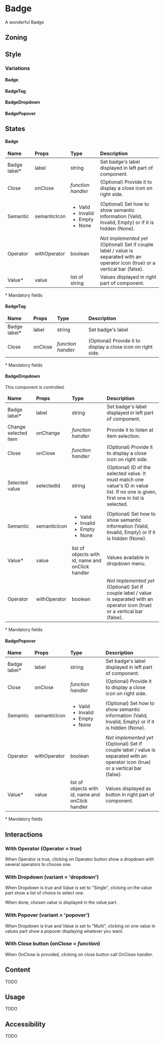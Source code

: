 
<Meta of={Stories} />

# Badge

<Status id="badge" />

A wonderful Badge

## Zoning

<FigmaImage
	src="https://www.figma.com/file/3YWRmMgPIjAABxJl9X9B3W/Badge?node-id=303%3A22&t=SwcPTmTNvunmMZJh-0"
	alt="zoning image"
/>

## Style

<FigmaImage
	src="https://www.figma.com/file/3YWRmMgPIjAABxJl9X9B3W/Badge?node-id=303%3A144&t=l0MyIsUaO4fb7MjP-0"
	alt="Badge in various state"
/>

### Variations

#### Badge

<Canvas isColumn>
	<Story story={Stories.StoryBadgeValue} />
</Canvas>

#### BadgeTag

<Canvas isColumn>
	<Story story={Stories.StoryBadgeTag} />
</Canvas>

#### BadgeDropdown

<Canvas isColumn>
	<Story story={Stories.StoryBadgeDropdown} />
</Canvas>

#### BadgePopover

<Canvas isColumn>
	<Story story={Stories.StoryBadgePopover} />
</Canvas>

## States

#### Badge

<table>
	<thead>
		<tr>
			<td>
				<b>Name</b>
			</td>
			<td>
				<b>Props</b>
			</td>
			<td>
				<b>Type</b>
			</td>
			<td>
				<b>Description</b>
			</td>
		</tr>
	</thead>
	<tbody>
		<tr>
			<td>Badge label*</td>
			<td>label</td>
			<td>string</td>
			<td>Set badge's label displayed in left part of component.</td>
		</tr>
		<tr>
			<td>Close</td>
			<td>onClose</td>
			<td>
				<i>function handler</i>
			</td>
			<td>(Optional) Provide it to display a close icon on right side.</td>
		</tr>
		<tr>
			<td>Semantic</td>
			<td>semanticIcon</td>
			<td>
				<ul>
					<li>Valid</li>
					<li>Invalid</li>
					<li>Empty</li>
					<li>None</li>
				</ul>
			</td>
			<td>
				(Optional) Set how to show semantic information (Valid, Invalid, Empty) or if it is hidden
				(None).
			</td>
		</tr>
		<tr>
			<td>Operator</td>
			<td>withOperator</td>
			<td>boolean</td>
			<td>
				<i>Not implemented yet</i>
				(Optional) Set if couple label / value is separated with an operator icon (true) or a vertical
				bar (false).
			</td>
		</tr>
		<tr>
			<td>Value*</td>
			<td>value</td>
			<td>list of string</td>
			<td>Values displayed in right part of component.</td>
		</tr>
	</tbody>
</table>

\* Mandatory fields

#### BadgeTag

<table>
	<thead>
		<tr>
			<td>
				<b>Name</b>
			</td>
			<td>
				<b>Props</b>
			</td>
			<td>
				<b>Type</b>
			</td>
			<td>
				<b>Description</b>
			</td>
		</tr>
	</thead>
	<tbody>
		<tr>
			<td>Badge label*</td>
			<td>label</td>
			<td>string</td>
			<td>Set badge's label</td>
		</tr>
		<tr>
			<td>Close</td>
			<td>onClose</td>
			<td>
				<i>function handler</i>
			</td>
			<td>(Optional) Provide it to display a close icon on right side.</td>
		</tr>
	</tbody>
</table>

\* Mandatory fields

#### BadgeDropdown

This component is controlled.

<table>
	<thead>
		<tr>
			<td>
				<b>Name</b>
			</td>
			<td>
				<b>Props</b>
			</td>
			<td>
				<b>Type</b>
			</td>
			<td>
				<b>Description</b>
			</td>
		</tr>
	</thead>
	<tbody>
		<tr>
			<td>Badge label*</td>
			<td>label</td>
			<td>string</td>
			<td>Set badge's label displayed in left part of component.</td>
		</tr>
		<tr>
			<td>Change selected item</td>
			<td>onChange</td>
			<td>
				<i>function handler</i>
			</td>
			<td>Provide it to listen at item selection.</td>
		</tr>
		<tr>
			<td>Close</td>
			<td>onClose</td>
			<td>
				<i>function handler</i>
			</td>
			<td>(Optional) Provide it to display a close icon on right side.</td>
		</tr>
		<tr>
			<td>Selected value</td>
			<td>selectedId</td>
			<td>string</td>
			<td>
				(Optional) ID of the selected value. It must match one value's ID in value list. If no one
				is given, first one in list is selected.
			</td>
		</tr>
		<tr>
			<td>Semantic</td>
			<td>semanticIcon</td>
			<td>
				<ul>
					<li>Valid</li>
					<li>Invalid</li>
					<li>Empty</li>
					<li>None</li>
				</ul>
			</td>
			<td>
				(Optional) Set how to show semantic information (Valid, Invalid, Empty) or if it is hidden
				(None).
			</td>
		</tr>
		<tr>
			<td>Value*</td>
			<td>value</td>
			<td>list of objects with id, name and onClick handler</td>
			<td>Values available in dropdown menu.</td>
		</tr>
		<tr>
			<td>Operator</td>
			<td>withOperator</td>
			<td>boolean</td>
			<td>
				<i>Not implemented yet</i>
				(Optional) Set if couple label / value is separated with an operator icon (true) or a vertical
				bar (false).
			</td>
		</tr>
	</tbody>
</table>

\* Mandatory fields

#### BadgePopover

<table>
	<thead>
		<tr>
			<td>
				<b>Name</b>
			</td>
			<td>
				<b>Props</b>
			</td>
			<td>
				<b>Type</b>
			</td>
			<td>
				<b>Description</b>
			</td>
		</tr>
	</thead>
	<tbody>
		<tr>
			<td>Badge label*</td>
			<td>label</td>
			<td>string</td>
			<td>Set badge's label displayed in left part of component.</td>
		</tr>
		<tr>
			<td>Close</td>
			<td>onClose</td>
			<td>
				<i>function handler</i>
			</td>
			<td>(Optional) Provide it to display a close icon on right side.</td>
		</tr>
		<tr>
			<td>Semantic</td>
			<td>semanticIcon</td>
			<td>
				<ul>
					<li>Valid</li>
					<li>Invalid</li>
					<li>Empty</li>
					<li>None</li>
				</ul>
			</td>
			<td>
				(Optional) Set how to show semantic information (Valid, Invalid, Empty) or if it is hidden
				(None).
			</td>
		</tr>
		<tr>
			<td>Operator</td>
			<td>withOperator</td>
			<td>boolean</td>
			<td>
				<i>Not implemented yet</i>
				(Optional) Set if couple label / value is separated with an operator icon (true) or a vertical
				bar (false).
			</td>
		</tr>
		<tr>
			<td>Value*</td>
			<td>value</td>
			<td>list of objects with id, name and onClick handler</td>
			<td>Values displayed as button in right part of component.</td>
		</tr>
	</tbody>
</table>

\* Mandatory fields

## Interactions

### With Operator (Operator = true)

When Operator is true, clicking on Operator button show a dropdown with several operators to choose one.

### With Dropdown (variant = 'dropdown')

When Dropdown is true and Value is set to "Single", clicking on the value part show a list of choice to select one.

When done, chosen value is displayed in the value part.

### With Popover (variant = 'popover')

When Dropdown is true and Value is set to "Multi", clicking on one value in values part show a popover displaying whatever you want.

### With Close button (onClose = _function_)

When OnClose is provided, clicking on close button call OnClose handler.

## Content

TODO

## Usage

TODO

## Accessibility

TODO

